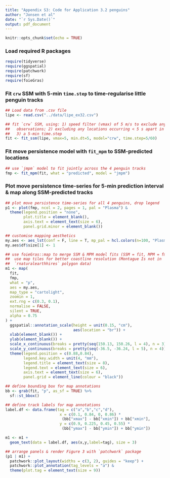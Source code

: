 ```yaml
---
title: "Appendix S3: Code for Application 3.2 penguins"
author: "Jonsen et al"
date: "`r Sys.Date()`"
output: pdf_document
---
```


```r
knitr::opts_chunk$set(echo = TRUE)
```

### Load required R packages
```r
require(tidyverse)
require(ggspatial)
require(patchwork)
require(sf)
require(foieGras)
```

### Fit `crw` SSM with 5-min `time.step` to time-regularise little penguin tracks
```r

## Load data from .csv file
lipe <- read.csv("../data/lipe_ex32.csv")

## fit `crw` SSM, using: 1) speed filter (vmax) of 5 m/s to exclude any extreme 
##   observations; 2) excluding any locations occurring < 5 s apart in time (min.dt); 
##   3) a 5-min time.step
fit <- fit_ssm(lipe, vmax=5, min.dt=5, model="crw", time.step=5/60)
```

### Fit move persistence model with `fit_mpm` to SSM-predicted locations
```r

## use `jmpm` model to fit jointly across the 4 penguin tracks
fmp <- fit_mpm(fit, what = "predicted", model = "jmpm")
```

### Plot move persistence time-series for 5-min prediction interval & map along SSM-predicted tracks
```r

## plot move persistence time-series for all 4 penguins, drop legend
p1 <- plot(fmp, ncol = 2, pages = 1, pal = "Plasma") &
  theme(legend.position = "none",
        plot.title = element_blank(),
        axis.text = element_text(size = 6),
        panel.grid.minor = element_blank())

## customise mapping aesthetics
my.aes <- aes_lst(conf = F, line = T, mp_pal = hcl.colors(n=100, "Plasma"))
my.aes$df$size[1] <- 1
```
\pagebreak
```r
## use foieGras::map to merge SSM & MPM model fits (SSM = fit, MPM = fmp);
##  use map tiles for better coastline resolution (Montague Is not in 
##  `rnaturalearthhires` polygon data)
m1 <- map(
  fit,
  fmp,
  what = "p",
  aes = my.aes,
  map_type = "cartolight",
  zoomin = 1,
  ext.rng = c(0.3, 0.1),
  normalise = FALSE,
  silent = TRUE,
  alpha = 0.75
) +
  ggspatial::annotation_scale(height = unit(0.15, "cm"), 
                              aes(location = "br")) +
  xlab(element_blank()) +
  ylab(element_blank()) +
  scale_x_continuous(breaks = pretty(seq(150.13, 150.26, l = 4), n = 3)) +
  scale_y_continuous(breaks = pretty(seq(-36.5, -36.24, l = 5), n = 4)) +
  theme(legend.position = c(0.88,0.84),
        legend.key.width = unit(4, "mm"),
        legend.title = element_text(size = 8),
        legend.text = element_text(size = 6),
        axis.text = element_text(size = 6),
        panel.grid = element_line(colour = "black"))

## define bounding box for map annotations
bb <- grab(fit, "p", as_sf = TRUE) %>% 
  sf::st_bbox()

## define track labels for map annotations
label.df <- data.frame(tag = c("a","b","c","d"), 
                        x = c(0.1, 0.84, 0, 0.86) * 
                         (bb["xmax"] - bb["xmin"]) + bb["xmin"],
                        y = c(0.9, 0.225, 0.45, 0.55) * 
                         (bb["ymax"] - bb["ymin"]) + bb["ymin"])

m1 <- m1 + 
  geom_text(data = label.df, aes(x,y,label=tag), size = 3)

## arrange panels & render Figure 3 with `patchwork` package
(p1 | m1) +
  patchwork::plot_layout(widths = c(3, 2), guides = "keep") +
  patchwork::plot_annotation(tag_levels = "a") &
  theme(plot.tag = element_text(size = 9))
```

